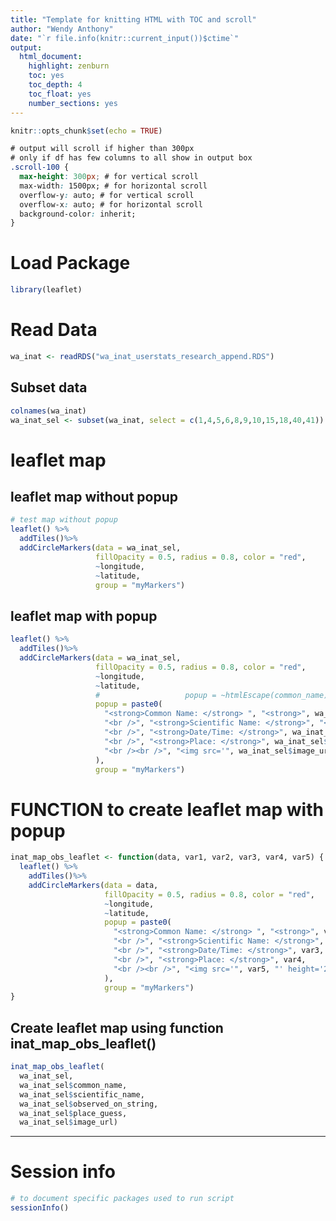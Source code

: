 ```yaml
---
title: "Template for knitting HTML with TOC and scroll"
author: "Wendy Anthony"
date: "`r file.info(knitr::current_input())$ctime`"
output:
  html_document:
    highlight: zenburn
    toc: yes
    toc_depth: 4
    toc_float: yes
    number_sections: yes
---
```


```r
knitr::opts_chunk$set(echo = TRUE)
```

```css
# output will scroll if higher than 300px
# only if df has few columns to all show in output box
.scroll-100 {
  max-height: 300px; # for vertical scroll
  max-width: 1500px; # for horizontal scroll
  overflow-y: auto; # for vertical scroll
  overflow-x: auto; # for horizontal scroll  
  background-color: inherit;
}
```

# Load Package
```r
library(leaflet)
```

# Read Data
```r
wa_inat <- readRDS("wa_inat_userstats_research_append.RDS")
```

## Subset data
```r
colnames(wa_inat)
wa_inat_sel <- subset(wa_inat, select = c(1,4,5,6,8,9,10,15,18,40,41))
```

# leaflet map
## leaflet map without popup
```r
# test map without popup
leaflet() %>%
  addTiles()%>%
  addCircleMarkers(data = wa_inat_sel,
                   fillOpacity = 0.5, radius = 0.8, color = "red",
                   ~longitude,
                   ~latitude,
                   group = "myMarkers")
```

## leaflet map with popup
```r
leaflet() %>%
  addTiles()%>%
  addCircleMarkers(data = wa_inat_sel,
                   fillOpacity = 0.5, radius = 0.8, color = "red",
                   ~longitude,
                   ~latitude,
                   #                   popup = ~htmlEscape(common_name),
                   popup = paste0(
                     "<strong>Common Name: </strong> ", "<strong>", wa_inat_sel$common_name, "</strong>",
                     "<br />", "<strong>Scientific Name: </strong>", "<i>", wa_inat_sel$scientific_name, "</i>",
                     "<br />", "<strong>Date/Time: </strong>", wa_inat_sel$observed_on_string,
                     "<br />", "<strong>Place: </strong>", wa_inat_sel$place_guess,
                     "<br /><br />", "<img src='", wa_inat_sel$image_url, "' height='200'>"
                   ),
                   group = "myMarkers")
```

# FUNCTION to create leaflet map with popup
```r
inat_map_obs_leaflet <- function(data, var1, var2, var3, var4, var5) {
  leaflet() %>%
    addTiles()%>%
    addCircleMarkers(data = data,
                     fillOpacity = 0.5, radius = 0.8, color = "red",
                     ~longitude,
                     ~latitude,
                     popup = paste0(
                       "<strong>Common Name: </strong> ", "<strong>", var1, "</strong>",
                       "<br />", "<strong>Scientific Name: </strong>", "<i>", var2, "</i>",
                       "<br />", "<strong>Date/Time: </strong>", var3,
                       "<br />", "<strong>Place: </strong>", var4,
                       "<br /><br />", "<img src='", var5, "' height='200'>"
                     ),
                     group = "myMarkers")
}
```

## Create leaflet map using function inat_map_obs_leaflet()
```r
inat_map_obs_leaflet(
  wa_inat_sel,
  wa_inat_sel$common_name,
  wa_inat_sel$scientific_name,
  wa_inat_sel$observed_on_string,
  wa_inat_sel$place_guess,
  wa_inat_sel$image_url)
```

---

# Session info
```r
# to document specific packages used to run script
sessionInfo()
```
